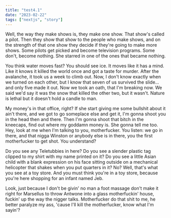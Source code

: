 ```yaml
---
title: "test4.1"
date: "2023-02-22"
tags: ["nextjs", "story"]
---
```


Well, the way they make shows is, they make one show. That show's called a pilot. Then they show that show to the people who make shows, and on the strength of that one show they decide if they're going to make more shows. Some pilots get picked and become television programs. Some don't, become nothing. She starred in one of the ones that became nothing.

You think water moves fast? You should see ice. It moves like it has a mind. Like it knows it killed the world once and got a taste for murder. After the avalanche, it took us a week to climb out. Now, I don't know exactly when we turned on each other, but I know that seven of us survived the slide... and only five made it out. Now we took an oath, that I'm breaking now. We said we'd say it was the snow that killed the other two, but it wasn't. Nature is lethal but it doesn't hold a candle to man.

My money's in that office, right? If she start giving me some bullshit about it ain't there, and we got to go someplace else and get it, I'm gonna shoot you in the head then and there. Then I'm gonna shoot that bitch in the kneecaps, find out where my goddamn money is. She gonna tell me too. Hey, look at me when I'm talking to you, motherfucker. You listen: we go in there, and that nigga Winston or anybody else is in there, you the first motherfucker to get shot. You understand?

Do you see any Teletubbies in here? Do you see a slender plastic tag clipped to my shirt with my name printed on it? Do you see a little Asian child with a blank expression on his face sitting outside on a mechanical helicopter that shakes when you put quarters in it? No? Well, that's what you see at a toy store. And you must think you're in a toy store, because you're here shopping for an infant named Jeb.

Look, just because I don't be givin' no man a foot massage don't make it right for Marsellus to throw Antwone into a glass motherfuckin' house, fuckin' up the way the nigger talks. Motherfucker do that shit to me, he better paralyze my ass, 'cause I'll kill the motherfucker, know what I'm sayin'?
